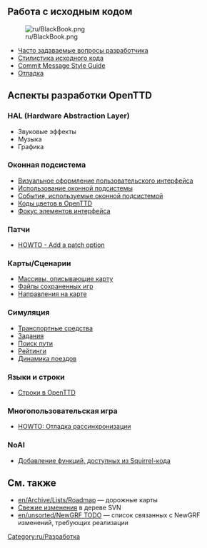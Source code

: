 {{ru/Необходимо сделать|поправить ссылки после перевода соответствующих страниц}}
{{en/DevDoc}}

==Работа с исходным кодом==
[[File:ru/BlackBook.png|left]]

* [[ru/Development/Часто задаваемые вопросы разработчика|Часто задаваемые вопросы разработчика]]
* [[en/Development/Coding style|Стилистика исходного кода]]
* [[en/Commit style|Commit Message Style Guide]]
* [[en/unsorted/Debugging|Отладка]]

==Аспекты разработки OpenTTD==

===HAL (Hardware Abstraction Layer)===
* Звуковые эффекты
* Музыка
* Графика

===Оконная подсистема===
* [[en/GUI Style|Визуальное оформление пользовательского интерфейса]]
* [[en/Archive/Source/OpenTTDDevBlackBook/Window/UseWindows|Использование оконной подсистемы]]
* [[en/OpenTTDDevBlackBook/Window/WindowEvents|События, используемые оконной подсистемой]]
* [[en/Archive/Source/OpenTTDDevBlackBook/Window/Colours|Коды цветов в OpenTTD]]
* [[en/Archive/Source/OpenTTDDevBlackBook/Window/WidgetFocus|Фокус элементов интерфейса]]

===Патчи===

* [[en/OpenTTDDevBlackBook/Patches/AddPatchOption|HOWTO - Add a patch option]]

===Карты/Сценарии===

* [[en/OpenTTDDevBlackBook/Map/MapArray|Массивы, описывающие карту]]
* [[en/Archive/Source/OpenTTDDevBlackBook/Map/SaveGame|Файлы сохраненных игр]]
* [[en/Development/Directions|Направления на карте]]

===Симуляция===

* [[en/Archive/Source/OpenTTDDevBlackBook/Simulation/Vehicles|Транспортные средства]]
* [[en/Archive/Source/OpenTTDDevBlackBook/Simulation/Orders|Задания]]
* [[en/Archive/Source/OpenTTDDevBlackBook/Simulation/Pathfinding|Поиск пути]]
* [[en/OpenTTDDevBlackBook/Simulation/Ratings|Рейтинги]]
* [[en/Archive/Source/OpenTTDDevBlackBook/Simulation/Train Acceleration|Динамика поездов]]

===Языки и строки===

* [[en/unsorted/Strings|Строки в OpenTTD]]

===Многопользовательская игра===

*[[en/Archive/Source/OpenTTDDevBlackBook/Network/Desync debugging| HOWTO: Отладка рассинхронизации]]

===NoAI===
* [[en/Archive/Source/OpenTTDDevBlackBook/NoAI/Adding a squirrel function|Добавление функций, доступных из Squirrel-кода]]

==См. также==
* [[en/Archive/Lists/Roadmap]] &mdash; дорожные карты
* [[ru/Недавние и последние события|Свежие изменения]] в дереве SVN
* [[en/unsorted/NewGRF TODO]] &mdash; список связанных с NewGRF изменений, требующих реализации

[[Category:ru/Разработка]]